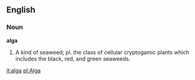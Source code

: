 ==English==

===Noun===

'''alga'''

#A kind of seaweed; pl. the class of cellular cryptogamic plants which includes the black, red, and green seaweeds.

[[it:alga]]
[[pl:Alga]]